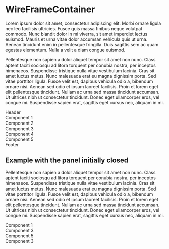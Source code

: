 

<Meta title="@matt-dunn/react-wireframes/WireFrameContainer" component={WireFrameContainer} />

# WireFrameContainer

Lorem ipsum dolor sit amet, consectetur adipiscing elit. Morbi ornare ligula nec leo facilisis ultricies. Fusce quis massa finibus neque volutpat commodo. Nunc blandit dolor in mi viverra, sit amet imperdiet lectus euismod. Mauris et urna vitae dolor accumsan vehicula quis ut urna. Aenean tincidunt enim in pellentesque fringilla. Duis sagittis sem ac quam egestas elementum. Nulla a velit a diam congue euismod.

<Props of={WireFrameContainer} />

Pellentesque non sapien a dolor aliquet tempor sit amet non nunc. Class aptent taciti sociosqu ad litora torquent per conubia nostra, per inceptos himenaeos. Suspendisse tristique nulla vitae vestibulum lacinia. Cras sit amet luctus metus. Nunc malesuada erat eu magna dignissim porta. Sed vitae porttitor ligula. Fusce velit est, dapibus vehicula odio a, bibendum ornare nisi. Aenean sed odio et ipsum laoreet facilisis. Proin et lorem eget elit pellentesque tincidunt. Nullam ac urna sed massa tincidunt accumsan. Ut ultrices nibh ut consectetur tincidunt. Donec eget ullamcorper eros, vel congue mi. Suspendisse sapien erat, sagittis eget cursus nec, aliquam in mi.

<Preview>
    <Story name="Default Open">
      <WireFrameProvider api={wireframeAPIGrid}>
        <WireFrameContainer
          className="container"
        >
          <Main>
            <div className="row">
              <div className="col">
                <WAHeader>Header</WAHeader>
              </div>
            </div>
            <div className="row">
              <div className="col-6">
                <WASection1>Component 1</WASection1>
              </div>
              <div className="col-6">
                <WASection2>Component 2</WASection2>
              </div>
            </div>
            <div className="row">
              <div className="col">
                <WASection3>Component 3</WASection3>
              </div>
              <div className="col">
                <WASection4>Component 4</WASection4>
              </div>
              <div className="col">
                <WASection5>Component 5</WASection5>
              </div>
            </div>
            <div className="row">
              <div className="col">
                <WAFooter>Footer</WAFooter>
              </div>
            </div>
          </Main>
        </WireFrameContainer>
      </WireFrameProvider>
    </Story>
</Preview>

## Example with the panel initially closed

Pellentesque non sapien a dolor aliquet tempor sit amet non nunc. Class aptent taciti sociosqu ad litora torquent per conubia nostra, per inceptos himenaeos. Suspendisse tristique nulla vitae vestibulum lacinia. Cras sit amet luctus metus. Nunc malesuada erat eu magna dignissim porta. Sed vitae porttitor ligula. Fusce velit est, dapibus vehicula odio a, bibendum ornare nisi. Aenean sed odio et ipsum laoreet facilisis. Proin et lorem eget elit pellentesque tincidunt. Nullam ac urna sed massa tincidunt accumsan. Ut ultrices nibh ut consectetur tincidunt. Donec eget ullamcorper eros, vel congue mi. Suspendisse sapien erat, sagittis eget cursus nec, aliquam in mi.

<Preview withToolbar>
<Story name="Default Closed">
  <WireFrameProvider api={wireframeAPISimple}>
    <WireFrameContainer
      className="container"
      defaultOpen={false}
    >
      <Main>
        <div className="row">
          <div className="col">
            <WASection1>Component 1</WASection1>
          </div>
        </div>
        <div className="row">
          <div className="col">
            <WASection3>Component 3</WASection3>
          </div>
          <div className="col">
            <WASection5>Component 5</WASection5>
          </div>
        </div>
        <div className="row">
          <div className="col">
            <WASection3>Component 3</WASection3>
          </div>
        </div>
      </Main>
    </WireFrameContainer>
  </WireFrameProvider>
</Story>
</Preview>
